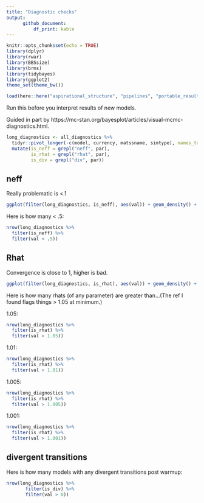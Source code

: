 ```yaml
---
title: "Diagnostic checks"
output: 
      github_document:
          df_print: kable
---
```


```r
knitr::opts_chunk$set(echo = TRUE)
library(dplyr)
library(rwar)
library(BBSsize)
library(brms)
library(tidybayes)
library(ggplot2)
theme_set(theme_bw())

load(here::here("aspirational_structure", "pipelines", "portable_results.Rds"))

```


Run this before you interpret results of new models. 

Guided in part by https://mc-stan.org/bayesplot/articles/visual-mcmc-diagnostics.html.

```r

long_diagnostics <- all_diagnostics %>%
  tidyr::pivot_longer(-c(model, currency, matssname, simtype), names_to = "par", values_to = "val") %>%
  mutate(is_neff = grepl("neff", par),
         is_rhat = grepl("rhat", par),
         is_div = grepl("div", par))
```


## neff

Really problematic is <.1

```r
ggplot(filter(long_diagnostics, is_neff), aes(val)) + geom_density() + facet_wrap(vars(par), scales = "free")
```

Here is how many < .5:

```r
nrow(long_diagnostics %>%
  filter(is_neff) %>%
  filter(val < .5))

```



## Rhat

Convergence is close to 1, higher is bad.


```r
ggplot(filter(long_diagnostics, is_rhat), aes(val)) + geom_density() + facet_wrap(vars(par), scales = "free")
```

Here is how many rhats (of any parameter) are greater than...(The ref I found flags things > 1.05 at minimum.)

1.05:

```r
nrow(long_diagnostics %>%
  filter(is_rhat) %>%
  filter(val > 1.05))

```

1.01:

```r
nrow(long_diagnostics %>%
  filter(is_rhat) %>%
  filter(val > 1.01))

```


1.005:

```r
nrow(long_diagnostics %>%
  filter(is_rhat) %>%
  filter(val > 1.005))

```

1.001:

```r
nrow(long_diagnostics %>%
  filter(is_rhat) %>%
  filter(val > 1.001))

```


## divergent transitions

Here is how many models with any divergent transitions post warmup:

```r

nrow(long_diagnostics %>%
       filter(is_div) %>%
       filter(val > 0)) 

```


